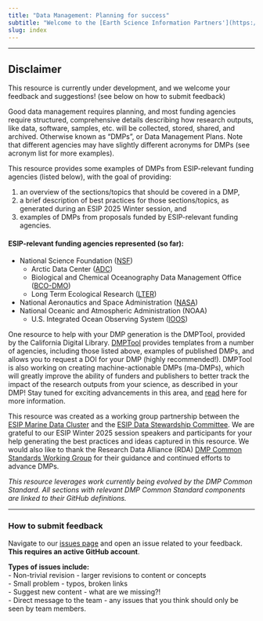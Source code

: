 ```yaml
---
title: "Data Management: Planning for success"
subtitle: "Welcome to the [Earth Science Information Partners'](https://www.esipfed.org/) data management planning resource."
slug: index
---
```


****
:::{.callout-warning}
## **Disclaimer** 
This resource is currently under development, and we welcome your feedback and suggestions! (see below on how to submit feedback)
:::

Good data management requires planning, and most funding agencies require structured, comprehensive details describing how research outputs, like data, software, samples, etc. will be collected, stored, shared, and archived. Otherwise known as “DMPs”, or Data Management Plans. Note that
different agencies may have slightly different acronyms for DMPs
(see acronym list for more examples).


This resource provides some examples of DMPs from ESIP-relevant funding agencies (listed below), with the goal of providing:

1. an overview of the sections/topics that should be covered in a DMP, 
2. a brief description of best practices for those sections/topics, as generated during an ESIP 2025 Winter session, and 
3. examples of DMPs from proposals funded by ESIP-relevant funding agencies.

#### ESIP-relevant funding agencies represented (so far):

* National Science Foundation ([NSF](https://www.nsf.gov/funding/data-management-plan){target="_blank"})   
  * Arctic Data Center ([ADC](https://arcticdata.io/data-plans/){target="_blank"})  
  * Biological and Chemical Oceanography Data Management Office ([BCO-DMO](https://www.bco-dmo.org/how-to/prepare/data_management_plan){target="_blank"})  
  * Long Term Ecological Research ([LTER](https://lternet.edu/writing-a-data-management-plan-for-your-nsf-proposal/){target="_blank"})  
* National Aeronautics and Space Administration ([NASA](https://science.nasa.gov/researchers/sara/faqs/osdmp/){target="_blank"})  
* National Oceanic and Atmospheric Administration (NOAA)   
  * U.S. Integrated Ocean Observing System ([IOOS](https://ioos.noaa.gov/data/data-standards/data-management-planning-coordination/){target="_blank"})


One resource to help with your DMP generation is the DMPTool, provided by the California Digital Library. [DMPTool](https://dmptool.org) provides templates from a number of agencies, including those listed above, examples of published DMPs, and allows you to request a DOI for your DMP (highly recommended\!).  DMPTool is also working on creating machine-actionable DMPs (ma-DMPs), which will greatly improve the ability of funders and publishers to better track the impact of the research outputs from your science, as described in your DMP\! Stay tuned for exciting advancements in this area, and [read](https://blog.dmptool.org/2025/04/03/working-toward-a-common-standard-api-for-machine-actionable-dmps/) here for more information.

This resource was created as a working group partnership between the [ESIP Marine Data Cluster](https://www.esipfed.org/collaboration-areas/marine-data/) and the [ESIP Data Stewardship Committee](https://www.esipfed.org/collaboration-areas/data-stewardship/). We are grateful to our ESIP Winter 2025 session speakers and participants for your help generating the best practices and ideas captured in this resource. We would also like to thank the Research Data Alliance (RDA) [DMP Common Standards Working Group](https://www.rd-alliance.org/groups/dmp-common-standards-wg/members/all-members/) for their guidance and continued efforts to advance DMPs.

*This resource leverages work currently being evolved by the DMP Common Standard. All sections with relevant DMP Common Standard components are linked to their GitHub definitions.* 

---
### How to submit feedback 

Navigate to our [issues page](https://github.com/ESIPFed/esipDMP/issues) and open an issue related to your feedback. **This requires an active GitHub account**.

**Types of issues include:**  
- Non-trivial revision - larger revisions to content or concepts  
- Small problem - typos, broken links  
- Suggest new content - what are we missing?!   
- Direct message to the team - any issues that you think should only be seen by team members.  

